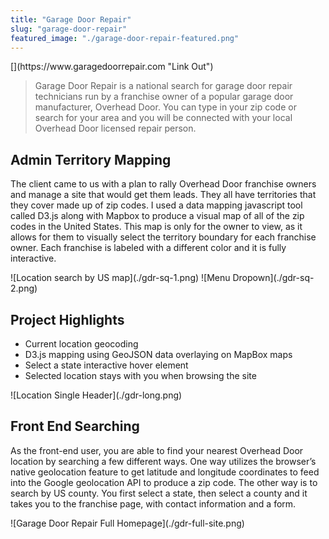 ```yaml
---
title: "Garage Door Repair"
slug: "garage-door-repair"
featured_image: "./garage-door-repair-featured.png"
---
```


<div className="intro-link">
    [<i className="fa-solid fa-square-arrow-up-right"></i>](https://www.garagedoorrepair.com "Link Out")
</div>


> Garage Door Repair is a national search for garage door repair technicians run by a franchise owner of a popular garage door manufacturer, Overhead Door. You can type in your zip code or search for your area and you will be connected with your local Overhead Door licensed repair person.

## Admin Territory Mapping
The client came to us with a plan to rally Overhead Door franchise owners and manage a site that would get them leads. They all have territories that they cover made up of zip codes. I used a data mapping javascript tool called D3.js along with Mapbox to produce a visual map of all of the zip codes in the United States. This map is only for the owner to view, as it allows for them to visually select the territory boundary for each franchise owner. Each franchise is labeled with a different color and it is fully interactive.

<div className="img--2-up">
    ![Location search by US map](./gdr-sq-1.png)
    ![Menu Dropown](./gdr-sq-2.png)
</div>

## Project Highlights
- Current location geocoding
- D3.js mapping using GeoJSON data overlaying on MapBox maps
- Select a state interactive hover element
- Selected location stays with you when browsing the site

<div className="img--1-up">
    ![Location Single Header](./gdr-long.png)
</div>

## Front End Searching
As the front-end user, you are able to find your nearest Overhead Door location by searching a few different ways. One way utilizes the browser’s native geolocation feature to get latitude and longitude coordinates to feed into the Google geolocation API to produce a zip code. The other way is to search by US county. You first select a state, then select a county and it takes you to the franchise page, with contact information and a form.

<div className="img--1-up">
    ![Garage Door Repair Full Homepage](./gdr-full-site.png)
</div>